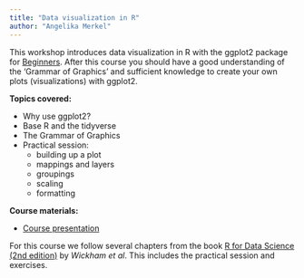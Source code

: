 ```yaml
---
title: "Data visualization in R"
author: "Angelika Merkel"
---
```


This workshop introduces data visualization in R with the ggplot2 package for [Beginners]{.underline}. After this course you should have a good understanding of the 'Grammar of Graphics' and sufficient knowledge to create your own plots (visualizations) with ggplot2.

**Topics covered:**

-   Why use ggplot2?
-   Base R and the tidyverse
-   The Grammar of Graphics
-   Practical session:
    -   building up a plot
    -   mappings and layers
    -   groupings
    -   scaling
    -   formatting

**Course materials:**

-   [Course presentation](data/Data_visualization_in_R.July2024.pdf)

For this course we follow several chapters from the book [R for Data Science (2nd edition)](https://r4ds.hadley.nz/) by *Wickham et al*. This includes the practical session and exercises.
